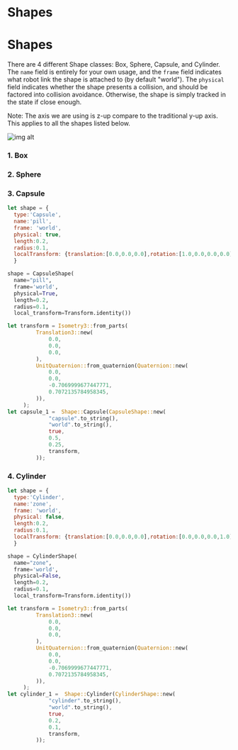 # Shapes

# Shapes



There are 4 different Shape classes: Box, Sphere, Capsule, and Cylinder. The `name` field is entirely for your own usage, and the `frame` field indicates what robot link the shape is attached to (by default "world"). The `physical` field indicates whether the shape presents a collision, and should be factored into collision avoidance. Otherwise, the shape is simply tracked in the state if close enough.

Note: The axis we are using is z-up compare to the traditional y-up axis. This applies to all the shapes listed below.

![img alt](/img/z-up_axis.gif)

### 1. Box



### 2. Sphere


### 3. Capsule

<Tabs>
  <TabItem value="js" label="Javascript">

  ```js
  let shape = {
    type:'Capsule',
    name:'pill',
    frame: 'world',
    physical: true,
    length:0.2,
    radius:0.1,
    localTransform: {translation:[0.0,0.0,0.0],rotation:[1.0,0.0,0.0,0.0]} // [x, y, z, w] ordering for quaternion
    }
  ```

  </TabItem>
  <TabItem value="py" label="Python">

  ```py
  shape = CapsuleShape(
    name="pill",
    frame='world',
    physical=True,
    length=0.2,
    radius=0.1,
    local_transform=Transform.identity())
  ```
   </TabItem>
   <TabItem value= "rust" label="Rust"> 

   ```rust
   let transform = Isometry3::from_parts(
            Translation3::new(
                0.0,
                0.0,
                0.0,
            ),
            UnitQuaternion::from_quaternion(Quaternion::new(
                0.0,
                0.0,
                -0.7069999677447771,
                0.7072135784958345,
            )),
        );
   let capsule_1 =  Shape::Capsule(CapsuleShape::new(
                "capsule".to_string(),
                "world".to_string(),
                true,
                0.5,
                0.25,
                transform,
            ));
   ``` 
   </TabItem>
</Tabs> 

### 4. Cylinder

<Tabs>
  <TabItem value="js" label="Javascript">

  ```js
  let shape = {
    type:'Cylinder',
    name:'zone',
    frame: 'world',
    physical: false,
    length:0.2,
    radius:0.1,
    localTransform: {translation:[0.0,0.0,0.0],rotation:[0.0,0.0,0.0,1.0]} // [x, y, z, w] ordering for quaternion
    }
  ```

  </TabItem>
  <TabItem value="py" label="Python">

  ```py
  shape = CylinderShape(
    name="zone",
    frame='world',
    physical=False,
    length=0.2,
    radius=0.1,
    local_transform=Transform.identity())
  ```
   </TabItem>
   <TabItem value= "rust" label="Rust"> 

   ```rust
   let transform = Isometry3::from_parts(
            Translation3::new(
                0.0,
                0.0,
                0.0,
            ),
            UnitQuaternion::from_quaternion(Quaternion::new(
                0.0,
                0.0,
                -0.7069999677447771,
                0.7072135784958345,
            )),
        );
   let cylinder_1 =  Shape::Cylinder(CylinderShape::new(
                "cylinder".to_string(),
                "world".to_string(),
                true,
                0.2,
                0.1,
                transform,
            ));
   ``` 
   </TabItem>
</Tabs> 

